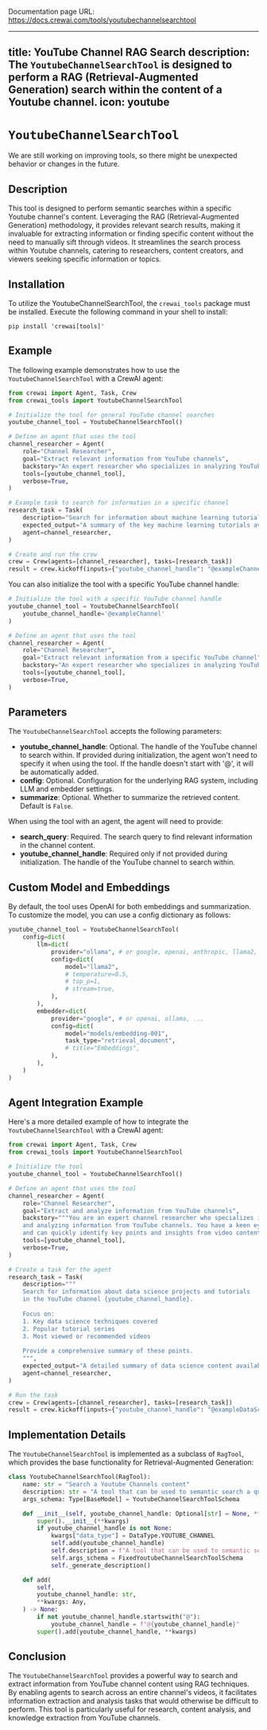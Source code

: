 Documentation page URL: https://docs.crewai.com/tools/youtubechannelsearchtool

---
title: YouTube Channel RAG Search
description: The `YoutubeChannelSearchTool` is designed to perform a RAG (Retrieval-Augmented Generation) search within the content of a Youtube channel.
icon: youtube
---

# `YoutubeChannelSearchTool`

<Note>
    We are still working on improving tools, so there might be unexpected behavior or changes in the future.
</Note>

## Description

This tool is designed to perform semantic searches within a specific Youtube channel's content. 
Leveraging the RAG (Retrieval-Augmented Generation) methodology, it provides relevant search results, 
making it invaluable for extracting information or finding specific content without the need to manually sift through videos. 
It streamlines the search process within Youtube channels, catering to researchers, content creators, and viewers seeking specific information or topics.

## Installation

To utilize the YoutubeChannelSearchTool, the `crewai_tools` package must be installed. Execute the following command in your shell to install:

```shell
pip install 'crewai[tools]'
```

## Example

The following example demonstrates how to use the `YoutubeChannelSearchTool` with a CrewAI agent:

```python Code
from crewai import Agent, Task, Crew
from crewai_tools import YoutubeChannelSearchTool

# Initialize the tool for general YouTube channel searches
youtube_channel_tool = YoutubeChannelSearchTool()

# Define an agent that uses the tool
channel_researcher = Agent(
    role="Channel Researcher",
    goal="Extract relevant information from YouTube channels",
    backstory="An expert researcher who specializes in analyzing YouTube channel content.",
    tools=[youtube_channel_tool],
    verbose=True,
)

# Example task to search for information in a specific channel
research_task = Task(
    description="Search for information about machine learning tutorials in the YouTube channel {youtube_channel_handle}",
    expected_output="A summary of the key machine learning tutorials available on the channel.",
    agent=channel_researcher,
)

# Create and run the crew
crew = Crew(agents=[channel_researcher], tasks=[research_task])
result = crew.kickoff(inputs={"youtube_channel_handle": "@exampleChannel"})
```

You can also initialize the tool with a specific YouTube channel handle:

```python Code
# Initialize the tool with a specific YouTube channel handle
youtube_channel_tool = YoutubeChannelSearchTool(
    youtube_channel_handle='@exampleChannel'
)

# Define an agent that uses the tool
channel_researcher = Agent(
    role="Channel Researcher",
    goal="Extract relevant information from a specific YouTube channel",
    backstory="An expert researcher who specializes in analyzing YouTube channel content.",
    tools=[youtube_channel_tool],
    verbose=True,
)
```

## Parameters

The `YoutubeChannelSearchTool` accepts the following parameters:

- **youtube_channel_handle**: Optional. The handle of the YouTube channel to search within. If provided during initialization, the agent won't need to specify it when using the tool. If the handle doesn't start with '@', it will be automatically added.
- **config**: Optional. Configuration for the underlying RAG system, including LLM and embedder settings.
- **summarize**: Optional. Whether to summarize the retrieved content. Default is `False`.

When using the tool with an agent, the agent will need to provide:

- **search_query**: Required. The search query to find relevant information in the channel content.
- **youtube_channel_handle**: Required only if not provided during initialization. The handle of the YouTube channel to search within.

## Custom Model and Embeddings

By default, the tool uses OpenAI for both embeddings and summarization. To customize the model, you can use a config dictionary as follows:

```python Code  
youtube_channel_tool = YoutubeChannelSearchTool(
    config=dict(
        llm=dict(
            provider="ollama", # or google, openai, anthropic, llama2, ...
            config=dict(
                model="llama2",
                # temperature=0.5,
                # top_p=1,
                # stream=true,
            ),
        ),
        embedder=dict(
            provider="google", # or openai, ollama, ...
            config=dict(
                model="models/embedding-001",
                task_type="retrieval_document",
                # title="Embeddings",
            ),
        ),
    )
)
```

## Agent Integration Example

Here's a more detailed example of how to integrate the `YoutubeChannelSearchTool` with a CrewAI agent:

```python Code
from crewai import Agent, Task, Crew
from crewai_tools import YoutubeChannelSearchTool

# Initialize the tool
youtube_channel_tool = YoutubeChannelSearchTool()

# Define an agent that uses the tool
channel_researcher = Agent(
    role="Channel Researcher",
    goal="Extract and analyze information from YouTube channels",
    backstory="""You are an expert channel researcher who specializes in extracting 
    and analyzing information from YouTube channels. You have a keen eye for detail 
    and can quickly identify key points and insights from video content across an entire channel.""",
    tools=[youtube_channel_tool],
    verbose=True,
)

# Create a task for the agent
research_task = Task(
    description="""
    Search for information about data science projects and tutorials 
    in the YouTube channel {youtube_channel_handle}. 
    
    Focus on:
    1. Key data science techniques covered
    2. Popular tutorial series
    3. Most viewed or recommended videos
    
    Provide a comprehensive summary of these points.
    """,
    expected_output="A detailed summary of data science content available on the channel.",
    agent=channel_researcher,
)

# Run the task
crew = Crew(agents=[channel_researcher], tasks=[research_task])
result = crew.kickoff(inputs={"youtube_channel_handle": "@exampleDataScienceChannel"})
```

## Implementation Details

The `YoutubeChannelSearchTool` is implemented as a subclass of `RagTool`, which provides the base functionality for Retrieval-Augmented Generation:

```python Code
class YoutubeChannelSearchTool(RagTool):
    name: str = "Search a Youtube Channels content"
    description: str = "A tool that can be used to semantic search a query from a Youtube Channels content."
    args_schema: Type[BaseModel] = YoutubeChannelSearchToolSchema

    def __init__(self, youtube_channel_handle: Optional[str] = None, **kwargs):
        super().__init__(**kwargs)
        if youtube_channel_handle is not None:
            kwargs["data_type"] = DataType.YOUTUBE_CHANNEL
            self.add(youtube_channel_handle)
            self.description = f"A tool that can be used to semantic search a query the {youtube_channel_handle} Youtube Channels content."
            self.args_schema = FixedYoutubeChannelSearchToolSchema
            self._generate_description()

    def add(
        self,
        youtube_channel_handle: str,
        **kwargs: Any,
    ) -> None:
        if not youtube_channel_handle.startswith("@"):
            youtube_channel_handle = f"@{youtube_channel_handle}"
        super().add(youtube_channel_handle, **kwargs)
```

## Conclusion

The `YoutubeChannelSearchTool` provides a powerful way to search and extract information from YouTube channel content using RAG techniques. By enabling agents to search across an entire channel's videos, it facilitates information extraction and analysis tasks that would otherwise be difficult to perform. This tool is particularly useful for research, content analysis, and knowledge extraction from YouTube channels.